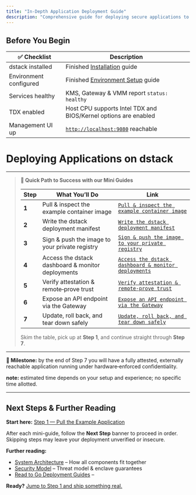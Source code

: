 ```yaml
---
title: "In-Depth Application Deployment Guide"
description: "Comprehensive guide for deploying secure applications to your dstack infrastructure"
---
```


## Before You Begin

| ✅ Checklist            | Description                                                                  |
| ---------------------- | ---------------------------------------------------------------------------- |
| dstack installed       | Finished <a href="/docs/getting-started/installation">Installation</a> guide |
| Environment configured | Finished <a href="/docs/getting-started/first-deployment-steps/deploying-applications">Environment Setup</a> guide   |
| Services healthy       | KMS, Gateway & VMM report <code>status: healthy</code>                       |
| TDX enabled            | Host CPU supports Intel TDX and BIOS/Kernel options are enabled              |
| Management UI up       | <code>[http://localhost:9080](http://localhost:9080)</code> reachable        |


# Deploying Applications on dstack

---

> **🧭 Quick Path to Success with our Mini Guides**
>
> | Step     | What You’ll Do                                 | Link                                    |
> | -------- | ---------------------------------------------- | --------------------------------------- |
> | **1** | Pull & inspect the example container image     | [`Pull & inspect the example container image`](/docs/getting-started/first-deployment-steps/fd-1) |
> | **2** | Write the dstack deployment manifest           | [`Write the dstack deployment manifest`](/docs/getting-started/first-deployment-steps/fd-2) |
> | **3** | Sign & push the image to your private registry | [`Sign & push the image to your private registry`](/docs/getting-started/first-deployment-steps/fd-3) |
> | **4** | Access the dstack dashboard & monitor deployments | [`Access the dstack dashboard & monitor deployments`](/docs/getting-started/first-deployment-steps/fd-3) |
> | **5** | Verify attestation & remote‑prove trust        | [`Verify attestation & remote‑prove trust`](/docs/getting-started/first-deployment-steps/fd-5) |
> | **6** | Expose an API endpoint via the Gateway         | [`Expose an API endpoint via the Gateway`](/docs/getting-started/first-deployment-steps/fd-6) |
> | **7** | Update, roll back, and tear down safely        | [`Update, roll back, and tear down safely`](/docs/getting-started/first-deployment-steps/fd-7) |
>
> Skim the table, pick up at **Step 1**, and continue straight through **Step 7**.

---

<div className="bg-green-50 border-l-4 border-green-400 p-4 mb-6">
  <div className="flex">
    <div className="ml-3">
      <p className="text-sm text-green-700">
        <strong>🎉 Milestone:</strong> by the end of Step 7 you will have a fully attested, externally reachable application running under hardware‑enforced confidentiality.
      </p>
      <p className="text-sm text-green-700 mt-2">
        <strong>note:</strong> estimated time depends on your setup and experience; no specific time allotted.
      </p>
    </div>
  </div>
</div>

---

## Next Steps & Further Reading

**Start here:** <a href="/docs/getting-started/first-deployment-steps/fd-1" className="underline font-medium">Step 1 — Pull the Example Application</a>

After each mini-guide, follow the **Next Step** banner to proceed in order. Skipping steps may leave your deployment unverified or insecure.

**Further reading:**
- [System Architecture](/docs/concepts/architecture) – How all components fit together
- [Security Model](/docs/security-research/security-model) – Threat model & enclave guarantees
- [Read to Go Deployment Guides](/docs/tutorials/index-quick-start) – 

**Ready?** <a href="./first-deployment-steps/fd-1.mdx" className="underline font-medium">Jump to Step 1 and ship something real.</a>
